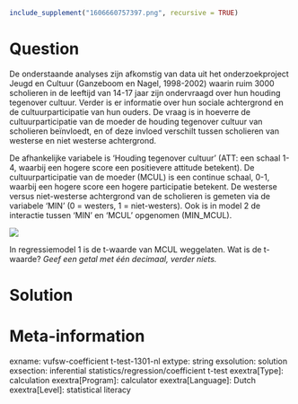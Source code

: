 ```r
include_supplement("1606660757397.png", recursive = TRUE)
```

Question
========
De onderstaande analyses zijn afkomstig van data uit het
onderzoekproject Jeugd en Cultuur (Ganzeboom en Nagel, 1998-2002) waarin
ruim 3000 scholieren in de leeftijd van 14-17 jaar zijn ondervraagd over
hun houding tegenover cultuur. Verder is er informatie over hun sociale
achtergrond en de cultuurparticipatie van hun ouders. De vraag is in
hoeverre de cultuurparticipatie van de moeder de houding tegenover
cultuur van scholieren beïnvloedt, en of deze invloed verschilt tussen
scholieren van westerse en niet westerse achtergrond.  
  
De afhankelijke variabele is ‘Houding tegenover cultuur’ (ATT: een
schaal 1-4, waarbij een hogere score een positievere attitude betekent).
De cultuurparticipatie van de moeder (MCUL) is een continue schaal, 0-1,
waarbij een hogere score een hogere participatie betekent. De westerse
versus niet-westerse achtergrond van de scholieren is gemeten via de
variabele ‘MIN’ (0 = westers, 1 = niet-westers). Ook is in model 2 de
interactie tussen ‘MIN’ en ‘MCUL’ opgenomen (MIN\_MCUL).  
  
![](1606660757397.png)
  
In regressiemodel 1 is de t-waarde van MCUL weggelaten. Wat is de
t-waarde? *Geef een getal met één decimaal, verder niets.*


Solution
========











Meta-information
================
exname: vufsw-coefficient t-test-1301-nl
extype: string
exsolution: solution
exsection: inferential statistics/regression/coefficient t-test
exextra[Type]: calculation
exextra[Program]: calculator
exextra[Language]: Dutch
exextra[Level]: statistical literacy

